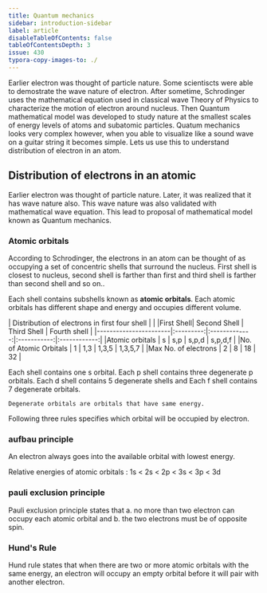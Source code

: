 ```yaml
---
title: Quantum mechanics
sidebar: introduction-sidebar
label: article
disableTableOfContents: false
tableOfContentsDepth: 3
issue: 430
typora-copy-images-to: ./
---
```


Earlier electron was thought of particle nature. Some scientiscts were able to demostrate the wave nature of electron. After sometime, Schrodinger uses the mathematical equation used in classical wave Theory of Physics to characterize the motion of electron around nucleus. Then Quantum mathematical model was developed to study nature at the smallest scales of energy levels of atoms and subatomic particles. Quatum mechanics looks very complex however, when you able to visualize like a sound wave on a guitar string it becomes simple. Lets us use this to understand distribution of electron in an atom.

## Distribution of electrons in an atomic

Earlier electron was thought of particle nature. Later, it was realized that it has wave nature also. This wave nature was also validated with mathematical wave equation. This lead to proposal of mathematical model known as Quantum mechanics.

### Atomic orbitals

According to Schrodinger, the electrons in an atom can be thought of as occupying a set of concentric shells that surround the nucleus. First shell is closest to nucleus, second shell is farther than first and third shell is farther than second shell and so on..

Each shell contains subshells known as **atomic orbitals**. Each atomic orbitals has different shape and energy and occupies different volume.

| Distribution of electrons in first four shell                                  |
|                       |First Shell| Second Shell  | Third Shell | Fourth shell |
|-----------------------|:---------:|:-------------:|:-----------:|:------------:|
|Atomic orbitals        | s         | s,p           | s,p,d       | s,p,d,f      |
|No. of Atomic Orbitals | 1         | 1,3           | 1,3,5       | 1,3,5,7      |
|Max No. of electrons   | 2         | 8             | 18          | 32           |

Each shell contains one s orbital. Each p shell contains three degenerate p orbitals. Each d shell contains 5 degenerate shells and Each f shell contains 7 degenerate orbitals.

``` 
Degenerate orbitals are orbitals that have same energy.
```

Following three rules specifies which orbital will be occupied by electron.

### aufbau principle
An electron always goes into the available orbital with lowest energy.

Relative energies of atomic orbitals :
1s < 2s < 2p < 3s < 3p < 3d 

### pauli exclusion principle
Pauli exclusion principle states that 
    a. no more than two electron can occupy each atomic orbital and 
    b. the two electrons must be of opposite spin. 

### Hund's Rule       
    
Hund rule states that
when there are two or more atomic orbitals with the same energy, an electron will occupy an empty orbital before it will pair with another electron.

